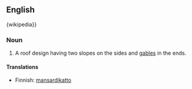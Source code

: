 ==English==
{wikipedia}}
===Noun===
{{en-noun}}

# A roof design having two slopes on the sides and [[gable]]s in the ends.

====Translations====
{{top}}
*Finnish: [[mansardikatto]]
{{bottom}}
